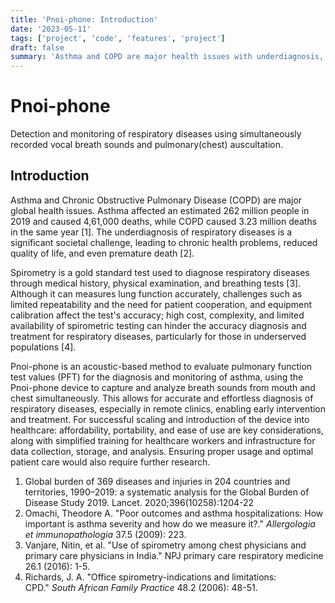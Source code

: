 ```yaml
---
title: 'Pnoi-phone: Introduction'
date: '2023-05-11'
tags: ['project', 'code', 'features', 'project']
draft: false
summary: 'Asthma and COPD are major health issues with underdiagnosis, leading to reduced quality of life and premature death. Spirometry is a gold standard test but its accuracy can be hindered by challenges. Pnoi-phone, an acoustic-based method, can help diagnose respiratory diseases accurately and effortlessly, especially in remote clinics, with key considerations of affordability, portability, and ease of use.'
---
```


# Pnoi-phone

Detection and monitoring of respiratory diseases using simultaneously recorded vocal breath sounds and pulmonary(chest) auscultation.

## Introduction

Asthma and Chronic Obstructive Pulmonary Disease (COPD) are major global health issues. Asthma affected an estimated 262 million people in 2019 and caused 4,61,000 deaths, while COPD caused 3.23 million deaths in the same year [1]. The underdiagnosis of respiratory diseases is a significant societal challenge, leading to chronic health problems, reduced quality of life, and even premature death [2].

Spirometry is a gold standard test used to diagnose respiratory diseases through medical history, physical examination, and breathing tests [3]. Although it can measures lung function accurately, challenges such as limited repeatability and the need for patient cooperation, and equipment calibration affect the test's accuracy; high cost, complexity, and limited availability of spirometric testing can hinder the accuracy diagnosis and treatment for respiratory diseases, particularly for those in underserved populations [4].

Pnoi-phone is an acoustic-based method to evaluate pulmonary function test values (PFT) for the diagnosis and monitoring of asthma, using the Pnoi-phone device to capture and analyze breath sounds from mouth and chest simultaneously. This allows for accurate and effortless diagnosis of respiratory diseases, especially in remote clinics, enabling early intervention and treatment. For successful scaling and introduction of the device into healthcare: affordability, portability, and ease of use are key considerations, along with simplified training for healthcare workers and infrastructure for data collection, storage, and analysis. Ensuring proper usage and optimal patient care would also require further research.

1. Global burden of 369 diseases and injuries in 204 countries and territories, 1990–2019: a systematic analysis for the Global Burden of Disease Study 2019. Lancet. 2020;396(10258):1204-22
2. Omachi, Theodore A. "Poor outcomes and asthma hospitalizations: How important is asthma severity and how do we measure it?." *Allergologia et immunopathologia* 37.5 (2009): 223.
3. Vanjare, Nitin, et al. "Use of spirometry among chest physicians and primary care physicians in India." NPJ primary care respiratory medicine 26.1 (2016): 1-5.
4. Richards, J. A. "Office spirometry-indications and limitations: CPD." *South African Family Practice* 48.2 (2006): 48-51.
